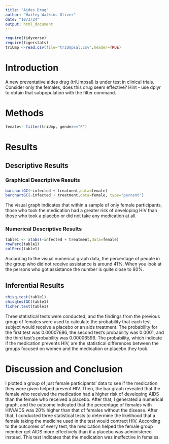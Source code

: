 ```yaml
---
title: "Aides Drug"
author: "Hailey Watkins-Oliver"
date: "10/3/24"
output: html_document
---
```


```r
require(tidyverse)
require(tigerstats)
triUmp <-read.csv(file="triUmpsal.csv",header=TRUE)
```

# Introduction

<!--In this section you explain what you are trying to show.  Where did the data come from?  What is the research or other question you are trying to answer?.  If you skimp in this section expect to be marked down in your grade. Paint a picture of the project a couple of paragraphs is expected!-->

A new  preventative aides drug (triUmpsal) is under test in clinical trials. Consider only the females, does this drug seem effective?  Hint - use dplyr to obtain that subpopulation with the filter command.

# Methods

<!--Decide on your methods:  use "variable analysis" or other appropriate descriptors.  Make sure to choose at least one graphical method and at least one numerical method. Discuss what data manipulations may be needed for example subsetting or other binning procedures and what sort of graphical displays and inferential tools will be used!-->

```r
female<- filter(triUmp, gender=="F")
```


# Results

<!--Divide this section into two sub-sections:  One for your descriptive  results and one for your inferential results.!-->

## Descriptive Results

### Graphical Descriptive Results

<!--Graphical results here.  Make sure to show your code.  Provide appropriate labels for axes, giving units if possible, and provide a good title for the graph, too.  Use the graphical results to describe the patterns if any that exist in the data as focused toward the research question. Bottom line is to explain the features of the graph that are relevant to conforming or departing to what is expected by your null hypothesis !-->

```r
barchartGC(~infected + treatment,data=female)
barchartGC(~infected + treatment,data=female, type="percent")

```

The visual graph indicates that within a sample of only female participants, those who took the medication had a greater risk of developing HIV than those who took a placebo or did not take any medication at all.

### Numerical Descriptive Results

<!--Numerical results go here. Use the numerical results to describe the patterns if any that exist in the data as focused toward the research question!-->

```r
table1 <- xtabs(~infected + treatment,data=female)
rowPerc(table1)
colPerc(table1)
```
According to the visual numerical graph data, the percentage of people in the group who did not receive assistance is around 41%. When you look at the persons who got assistance the number is quite close to 60%.

## Inferential Results

<!--State hypothesis clearly.  Make sure your discussion of the inferential test covers all the aspects that the test output produces, such as test statistic, p-value etc.  Make a decision about the null hypothesis, explain the assumptions on which the selected test/procedure was based, and why the chosen procedure satisfys the assumptions and is appropriate to answer the research question!-->

```r
chisq.test(table1)
chisqtestGC(table1)
fisher.test(table1)
```

Three statistical tests were conducted, and the findings from the previous group of females were used to calculate the probability that each test subject would receive a placebo or an aids treatment. The probability for the first test was 0.00007686, the second test's probability was 0.0001, and the third test's probability was 0.00006596. The probability, which indicate if the medication prevents HIV, are the statistical differences between the groups focused on women and the medication or placebo they took.

# Discussion and Conclusion

<!--Discussion and conclusion here.  If you found a relationship be sure to consider whether the relationship occurs because one of the variables causes the other, or whether they perhaps are related for some other reason.  Watch the chapter 6 videos from the George Town videos collection.!-->

I plotted a group of just female participants' data to see if the medication they were given helped prevent HIV. Then, the bar graph revealed that the female who received the medication had a higher risk of developing AIDS than the female who received a placebo. After that, I generated a numerical graph, and the outcome indicated that the percentage of females with HIV/AIDS was 20% higher than that of females without the disease. After that, I conducted three statistical tests to determine the likelihood that a female taking the medicine used in the test would contract HIV. According to the outcomes of every test, the medication helped the female group member get AIDS more effectively than if a placebo was administered instead. This test indicates that the medication was ineffective in females.


